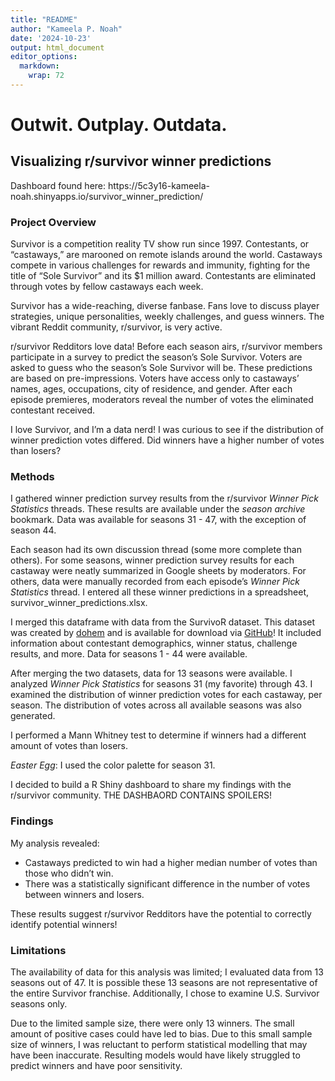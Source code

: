 ```yaml
---
title: "README"
author: "Kameela P. Noah"
date: '2024-10-23'
output: html_document
editor_options: 
  markdown: 
    wrap: 72
---
```


# Outwit. Outplay. Outdata.

## Visualizing r/survivor winner predictions
Dashboard found here: https://5c3y16-kameela-noah.shinyapps.io/survivor_winner_prediction/

### Project Overview

Survivor is a competition reality TV show run since 1997. Contestants,
or "castaways," are marooned on remote islands around the world.
Castaways compete in various challenges for rewards and immunity, fighting
for the title of "Sole Survivor" and its $1 million award. Contestants are
eliminated through votes by fellow castaways each week.

Survivor has a wide-reaching, diverse fanbase. Fans love to discuss
player strategies, unique personalities, weekly challenges, and guess
winners. The vibrant Reddit community, r/survivor, is very active.

r/survivor Redditors love data! Before each season airs, r/survivor
members participate in a survey to predict the season's Sole Survivor.
Voters are asked to guess who the season's Sole Survivor will be.
These predictions are based on pre-impressions. Voters have access only
to castaways' names, ages, occupations, city of residence, and gender. After
each episode premieres, moderators reveal the number of votes the
eliminated contestant received.

I love Survivor, and I'm a data nerd! I was curious to see if the
distribution of winner prediction votes differed. Did winners have
a higher number of votes than losers?

### Methods

I gathered winner prediction survey results from the r/survivor *Winner
Pick Statistics* threads. These results are available under the *season
archive* bookmark. Data was available for seasons 31 - 47, with the 
exception of season 44.

Each season had its own discussion thread (some more complete than
others). For some seasons, winner prediction survey results for each
castaway were neatly summarized in Google sheets by moderators. For others, 
data were manually recorded from each episode's *Winner Pick Statistics* 
thread. I entered all these winner predictions in a spreadsheet,
survivor_winner_predictions.xlsx.

I merged this dataframe with data from the SurvivoR dataset. This dataset was
created by [dohem](https://github.com/doehm) and is available for
download via [GitHub](https://github.com/doehm/survivoR)! It included
information about contestant demographics, winner status, challenge
results, and more. Data for seasons 1 - 44 were available.

After merging the two datasets, data for 13 seasons were available. I
analyzed *Winner Pick Statistics* for seasons 31 (my favorite) through
43. I examined the distribution of winner prediction votes for each
castaway, per season. The distribution of votes across all available
seasons was also generated.

I performed a Mann Whitney test to determine if winners had a different
amount of votes than losers.

*Easter Egg*: I used the color palette for season 31. 

I decided to build a R Shiny dashboard to share my findings with the
r/survivor community. THE DASHBAORD CONTAINS SPOILERS!

### Findings

My analysis revealed:

- Castaways predicted to win had a higher median number of votes than those who didn’t win.
- There was a statistically significant difference in the number of votes between winners and losers.

These results suggest r/survivor Redditors have the potential to correctly identify potential winners!

### Limitations

The availability of data for this analysis was limited; I evaluated data
from 13 seasons out of 47. It is possible these 13 seasons are not
representative of the entire Survivor franchise. Additionally, I chose
to examine U.S. Survivor seasons only.

Due to the limited sample size, there were only 13 winners. The small
amount of positive cases could have led to bias. Due to this small
sample size of winners, I was reluctant to perform statistical modelling
that may have been inaccurate. Resulting models would have likely
struggled to predict winners and have poor sensitivity.

